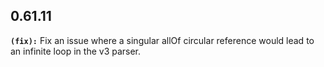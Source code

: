## 0.61.11
**`(fix):`** Fix an issue where a singular allOf circular reference would lead to an infinite loop in the v3 parser. 



